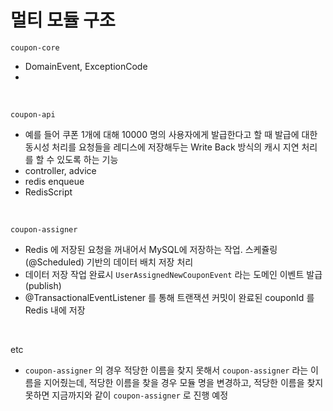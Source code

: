 # 멀티 모듈 구조 

`coupon-core`
- DomainEvent, ExceptionCode
- 
<br/>

`coupon-api`
- 예를 들어 쿠폰 1개에 대해 10000 명의 사용자에게 발급한다고 할 때 발급에 대한 동시성 처리를 요청들을 레디스에 저장해두는 Write Back 방식의 캐시 지연 처리를 할 수 있도록 하는 기능 
- controller, advice
- redis enqueue
- RedisScript
<br/>

`coupon-assigner`
- Redis 에 저장된 요청을 꺼내어서 MySQL에 저장하는 작업. 스케쥴링(@Scheduled) 기반의 데이터 배치 저장 처리
- 데이터 저장 작업 완료시 `UserAssignedNewCouponEvent` 라는 도메인 이벤트 발급(publish)
- @TransactionalEventListener 를 통해 트랜잭션 커밋이 완료된 couponId 를 Redis 내에 저장
<br/>

etc 
- `coupon-assigner` 의 경우 적당한 이름을 찾지 못해서 `coupon-assigner` 라는 이름을 지어줬는데, 적당한 이름을 찾을 경우 모듈 명을 변경하고, 적당한 이름을 찾지 못하면 지금까지와 같이 `coupon-assigner` 로 진행 예정
<br/>
